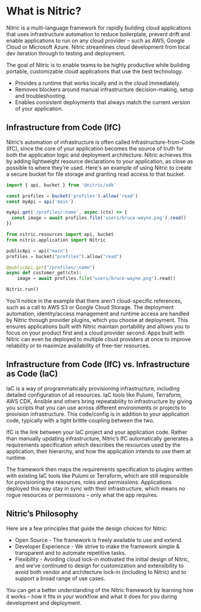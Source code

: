 # What is Nitric?

Nitric is a multi-language framework for rapidly building cloud applications that uses infrastructure automation to reduce boilerplate, prevent drift and enable applications to run on any cloud provider – such as AWS, Google Cloud or Microsoft Azure. Nitric streamlines cloud development from local dev iteration through to testing and deployment.

The goal of Nitric is to enable teams to be highly productive while building portable, customizable cloud applications that use the best technology.

- Provides a runtime that works locally and in the cloud immediately.
- Removes blockers around manual infrastructure decision-making, setup and troubleshooting.
- Enables consistent deployments that always match the current version of your application.

## Infrastructure from Code (IfC)

Nitric’s automation of infrastructure is often called Infrastructure-from-Code (IfC), since the core of your application becomes the source of truth for both the application logic and deployment architecture.
Nitric achieves this by adding lightweight resource declarations to your application, as close as possible to where they're used.
Here's an example of using Nitric to create a secure bucket for file storage and granting read access to that bucket.

<CodeGroup>

```javascript
import { api, bucket } from '@nitric/sdk'

const profiles = bucket('profiles').allow('read')
const myApi = api('main')

myApi.get('/profiles/:name', async (ctx) => {
  const image = await profiles.file('users/bruce-wayne.png').read()
})
```

```python
from nitric.resources import api, bucket
from nitric.application import Nitric

publicApi = api("main")
profiles = bucket("profiles").allow("read")

@publicApi.get("/profiles/:name")
async def customer_get(ctx):
    image = await profiles.file("users/bruce-wayne.png").read()

Nitric.run()
```

</CodeGroup>

You'll notice in the example that there aren't cloud-specific references, such as a call to AWS S3 or Google Cloud Storage. The deployment automation, identity/access management and runtime access are handled by Nitric through provider plugins, which you choose at deployment. This ensures applications built with Nitric maintain portability and allows you to focus on your product first and a cloud provider second. Apps built with Nitric can even be deployed to multiple cloud providers at once to improve reliability or to maximize availability of free-tier resources.

## Infrastructure from Code (IfC) vs. Infrastructure as Code (IaC)

IaC is a way of programmatically provisioning infrastructure, including detailed configuration of all resources. IaC tools like Pulumi, Terraform, AWS CDK, Ansible and others bring repeatability to infrastructure by giving you scripts that you can use across different environments or projects to provision infrastructure. This code/config is in addition to your application code, typically with a tight brittle coupling between the two.

IfC is the link between your IaC project and your application code. Rather than manually updating infrastructure, Nitric’s IfC automatically generates a requirements specification which describes the resources used by the application, their hierarchy, and how the application intends to use them at runtime.

The framework then maps the requirements specification to plugins written with existing IaC tools like Pulumi or Terraform, which are still responsible for provisioning the resources, roles and permissions. Applications deployed this way stay in sync with their infrastructure, which means no rogue resources or permissions – only what the app requires.

## Nitric’s Philosophy

Here are a few principles that guide the design choices for Nitric:

- Open Source - The framework is freely available to use and extend.
- Developer Experience - We strive to make the framework simple & transparent and to automate repetitive tasks.
- Flexibility - Avoiding cloud lock-in motivated the initial design of Nitric, and we’ve continued to design for customization and extensibility to avoid both vendor and architecture lock-in (including to Nitric) and to support a broad range of use cases.

You can get a better understanding of the Nitric framework by learning how it works – how it fits in your workflow and what it does for you during development and deployment.
